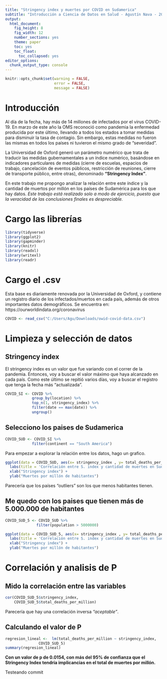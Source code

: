 ```yaml
---
title: "Stringency index y muertes por COVID en Sudamerica"
subtitle: "Introducción a Ciencia de Datos en Salud - Agustín Nava - 2020"
output: 
  html_document: 
    fig_height: 8
    fig_width: 12
    number_sections: yes
    theme: paper
    toc: yes
    toc_float:
      toc_collapsed: yes
editor_options: 
  chunk_output_type: console
---
```

```r

knitr::opts_chunk$set(warning = FALSE,
                      error = FALSE,
                      message = FALSE)

``` 
 

# Introducción

Al día de la fecha, hay más de 14 millones de infectados por el virus COVID-19. En marzo de este año la OMS reconoció como pandemia la enfermedad producida por este último, llevando a todos los estados a tomar medidas para disminuir la tasa de contagio. Sin embargo, estas medidas no fueron las mismas en todos los países ni tuvieron el mismo grado de "severidad". 

La Universidad de Oxford generó un parámetro numérico que trata de traducir las medidas gubernamentales a un índice numérico, basándose en indicadores particulares de medidas (cierre de escuelas, espacios de trabajo, cancelación de eventos públicos, restricción de reuniones, cierre de transporte público, entre otras), denominado __"Stringency Index"__.

En este trabajo me propongo analizar la relación entre este índice y la cantidad de muertos por millón en los países de Sudamérica para los que hay datos. _Este trabajo está realizado solo a modo de ejercicio, puesto que la veracidad de las conclusiones finales es despreciable._


# Cargo las librerías

```r
library(tidyverse)
library(ggplot2)
library(gapminder)
library(knitr) 
library(readxl)
library(writexl)
library(readr)

```

# Cargo el .csv

Esta base es diariamente renovada por la Universidad de Oxford, y contiene un registro diario de los infectados/muertos en cada país, además de otros importantes datos demográficos. Se encuentra en: https://ourworldindata.org/coronavirus

```r
COVID <- read_csv("C:/Users/Agu/Downloads/owid-covid-data.csv")
```

# Limpieza y selección de datos

## Stringency index

El stringency index es un valor que fue variando con el correr de la pandemia. Entonces, voy a buscar el valor máximo que haya alcanzado en cada país. Como este último se repitió varios días, voy a buscar el registro que tenga la fecha más "actualizada". 

```r
COVID_SI <- COVID %>%
            group_by(location) %>%
            top_n(1, stringency_index) %>%
            filter(date == max(date)) %>%
            ungroup()

```

## Selecciono los paises de Sudamerica

```r
COVID_SUD <- COVID_SI %>%
            filter(continent == "South America")
```

Para empezar a explorar la relación entre los datos, hago un grafico.

```r
ggplot(data = COVID_SUD, aes(x= stringency_index , y= total_deaths_per_million)) + geom_label(aes(label = iso_code)) +
  labs(title = 'Correlación entre S. index y cantidad de muertes en Sudamérica') +
  xlab("Stringency index") + 
  ylab("Muertes por millón de habitantes")
```

Parecería que los países "outliers" son los que menos habitantes tienen.

## Me quedo con los paises que tienen más de 5.000.000 de habitantes

```r
COVID_SUD_5 <- COVID_SUD %>%
              filter(population > 5000000)
```
```r
ggplot(data = COVID_SUD_5, aes(x= stringency_index , y= total_deaths_per_million)) + geom_label(aes(label = iso_code)) +
  labs(title = 'Correlación entre S. index y cantidad de muertes en Sudamérica') +
  xlab("Stringency index") + 
  ylab("Muertes por millón de habitantes")
```


# Correlación y analisis de P

## Mido la correlación entre las variables

```r
cor(COVID_SUD_5$stringency_index,
    COVID_SUD_5$total_deaths_per_million)
``` 


Parecería que hay una correlación inversa _"aceptable"_.


## Calculando el valor de P

```r

regresion_lineal <-  lm(total_deaths_per_million ~ stringency_index,
               COVID_SUD_5)
summary(regresion_lineal)

```


__Con un valor de p de 0.0154, con más del 95% de confianza que el Stringency Index tendría implicancias en el total de muertes por millón.__

Testeando commit
